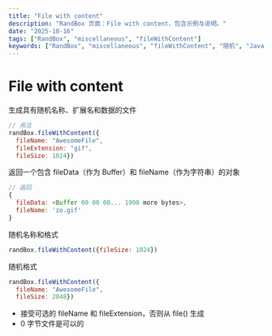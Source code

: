 ```yaml
---
title: "File with content"
description: "RandBox 页面：File with content，包含示例与说明。"
date: "2025-10-16"
tags: ["RandBox", "miscellaneous", "fileWithContent"]
keywords: ["RandBox", "miscellaneous", "fileWithContent", "随机", "JavaScript", "MDX"]
---
```


# File with content

生成具有随机名称、扩展名和数据的文件
```js
// 用法
randBox.fileWithContent({
  fileName: "AwesomeFile",
  fileExtension: "gif",
  fileSize: 1024})

```

返回一个包含 fileData（作为 Buffer）和 fileName（作为字符串）的对象
```js
// 返回
{
  fileData: <Buffer 00 00 00... 1998 more bytes>,
  fileName: 'zo.gif'
}
```

随机名称和格式
```js
randBox.fileWithContent({fileSize: 1024})

```
随机格式
```js
randBox.fileWithContent({
  fileName: "AwesomeFile",
  fileSize: 2048})
```
* 接受可选的 fileName 和 fileExtension，否则从 file() 生成
* 0 字节文件是可以的


